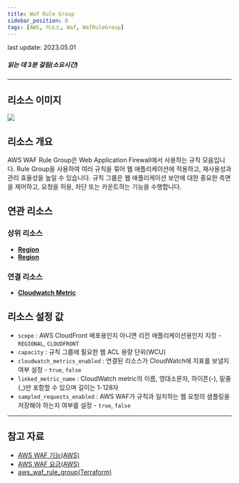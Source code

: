 ```yaml
---
title: Waf Rule Group
sidebar_position: 0
tags: [AWS, 리소스, Waf, WafRuleGroup]
---
```



<span className="theme-doc-version-badge badge badge--secondary">
    last update: 2023.05.01
</span>

##### 읽는 데 3분 걸림(소요시간)

---

## 리소스 이미지

<img src={icon} />

## 리소스 개요

AWS WAF Rule Group은 Web Application Firewall에서 사용하는 규칙 모음입니다. Rule Group을 사용하여 여러 규칙을 묶어 웹 애플리케이션에 적용하고, 재사용성과 관리 효율성을 높일 수 있습니다. 규칙 그룹은 웹 애플리케이션 보안에 대한 중요한 측면을 제어하고, 요청을 허용, 차단 또는 카운트하는 기능을 수행합니다.

## 연관 리소스

### 상위 리소스

-   [**Region**](https://docs.cstudio.app/docs/resource/aws/Base/)
-   [**Region**](https://docs.cstudio.app/docs/resource/aws/Base/Region)

### 연결 리소스

-   [**Cloudwatch Metric**](https://docs.cstudio.app/docs/resource/aws/Cloudwatch/Metric)

## 리소스 설정 값

-   `scope` : AWS CloudFront 배포용인지 아니면 리전 애플리케이션용인지 지정 - `REGIONAL`, `CLOUDFRONT`
-   `capacity` : 규칙 그룹에 필요한 웹 ACL 용량 단위(WCU)
-   `cloudwatch_metrics_enabled` : 연결된 리소스가 CloudWatch에 지표를 보낼지 여부 설정 - `true`, `false`
-   `linked_metric_name` : CloudWatch metric의 이름, 영대소문자, 하이픈(-), 밑줄(\_)만 포함할 수 있으며 길이는 1-128자
-   `sampled_requests_enabled` : AWS WAF가 규칙과 일치하는 웹 요청의 샘플링을 저장해야 하는지 여부를 설정 - `true`, `false`

---

## 참고 자료

-   [AWS WAF 기능(AWS)](https://aws.amazon.com/ko/waf/features/)
-   [AWS WAF 요금(AWS)](https://aws.amazon.com/ko/waf/pricing/?nc2=type_a)
-   [aws_waf_rule_group(Terraform)](https://registry.terraform.io/providers/hashicorp/aws/latest/docs/resources/waf_rule_group)
